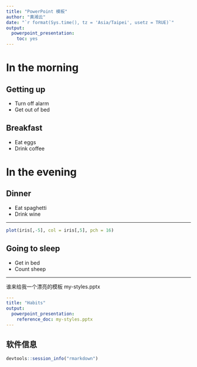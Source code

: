 ---
title: "PowerPoint 模板"
author: "黄湘云"
date: "`r format(Sys.time(), tz = 'Asia/Taipei', usetz = TRUE)`"
output: 
  powerpoint_presentation:
    toc: yes
---

# In the morning

## Getting up

- Turn off alarm
- Get out of bed

## Breakfast

- Eat eggs
- Drink coffee

# In the evening

## Dinner

- Eat spaghetti
- Drink wine

---

```{r iris, fig.cap="散点图", echo=FALSE}
plot(iris[,-5], col = iris[,5], pch = 16)
```

## Going to sleep

- Get in bed
- Count sheep


---

谁来给我一个漂亮的模板 my-styles.pptx

```yaml
---
title: "Habits"
output:
  powerpoint_presentation:
    reference_doc: my-styles.pptx
---
```

## 软件信息 {.allowframebreaks}

```{r}
devtools::session_info("rmarkdown")
```


